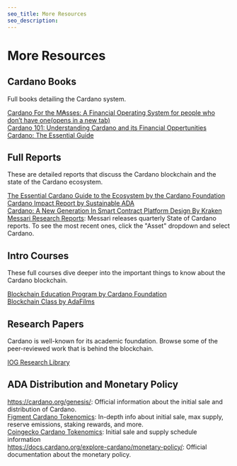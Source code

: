 ```yaml
---
seo_title: More Resources
seo_description: 
---
```


# More Resources

## Cardano Books
Full books detailing the Cardano system. 

[Cardano For the M₳sses: A Financial Operating System for people who don’t have one(opens in a new tab)](https://www.amazon.com/dp/B0B912X5G6)  
[Cardano 101: Understanding Cardano and its Financial Oppertunities](https://www.amazon.com/dp/B0C524H491)  
[Cardano: The Essential Guide](https://www.amazon.com/dp/B0B1DSTS3X)  

## Full Reports
These are detailed reports that discuss the Cardano blockchain and the state of the Cardano ecosystem.  

[The Essential Cardano Guide to the Ecosystem by the Cardano Foundation](https://landing.essentialcardano.io/guide-to-the-ecosystem)  
[Cardano Impact Report by Sustainable ADA](https://sustainableada.com/cardano-impact-report/)  
[Cardano: A New Generation In Smart Contract Platform Design By Kraken](https://blog.kraken.com/crypto-education/kraken-intelligence/cardano-a-new-generation-in-smart-contract-platform-design)  
[Messari Research Reports](https://messari.io/research/research-and-protocols?tag=All-Tags): Messari releases quarterly State of Cardano reports. To see the most recent ones, click the "Asset" dropdown and select Cardano. 

## Intro Courses
These full courses dive deeper into the important things to know about the Cardano blockchain.  

[Blockchain Education Program by Cardano Foundation](https://education.cardano.org/)  
[Blockchain Class by AdaFilms](https://www.adafilms.art/blockchain-class)  

## Research Papers
Cardano is well-known for its academic foundation. Browse some of the peer-reviewed work that is behind the blockchain.  

[IOG Research Library](https://iohk.io/en/research/library/)  

## ADA Distribution and Monetary Policy
https://cardano.org/genesis/: Official information about the initial sale and distribution of Cardano.  
[Figment Cardano Tokenomics](https://figment.io/insights/cardano-ada-tokenomics/): In-depth info about initial sale, max supply, reserve emissions, staking rewards, and more.  
[Coingecko Cardano Tokenomics](https://www.coingecko.com/en/coins/cardano/tokenomics): Initial sale and supply schedule information  
https://docs.cardano.org/explore-cardano/monetary-policy/: Official documentation about the monetary policy.
